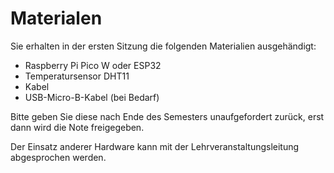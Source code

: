 # Materialen

Sie erhalten in der ersten Sitzung die folgenden Materialien ausgehändigt:

- Raspberry Pi Pico W oder ESP32
- Temperatursensor DHT11
- Kabel
- USB-Micro-B-Kabel (bei Bedarf)

Bitte geben Sie diese nach Ende des Semesters unaufgefordert zurück, erst dann wird die Note freigegeben.

Der Einsatz anderer Hardware kann mit der Lehrveranstaltungsleitung abgesprochen werden.
